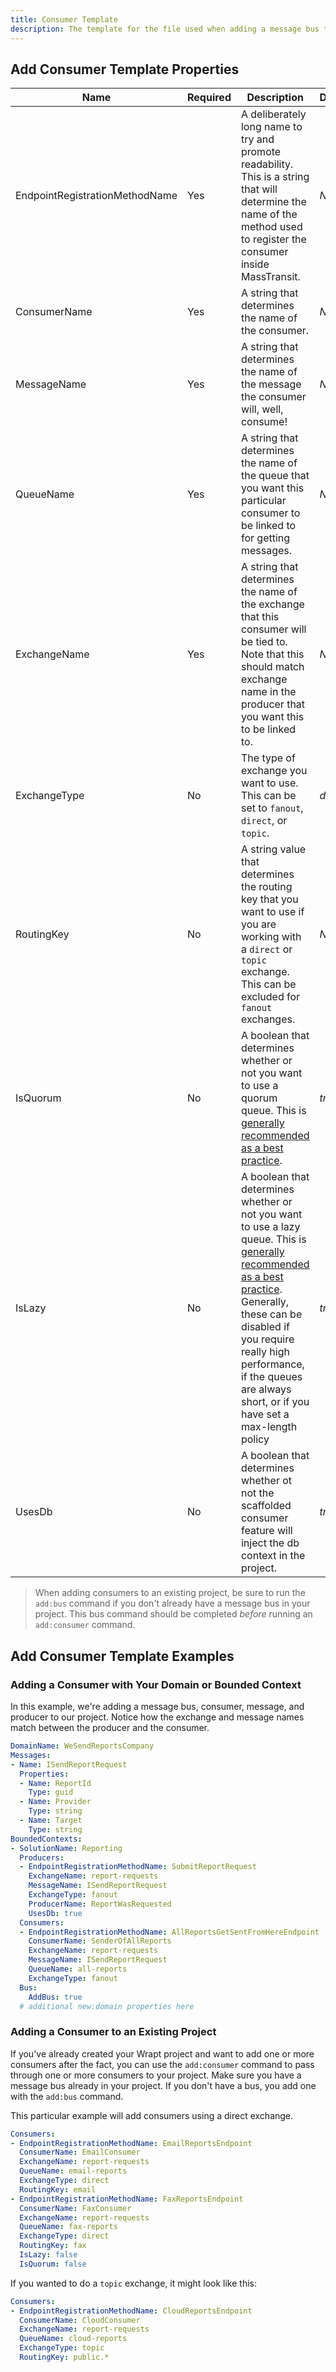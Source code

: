 ```yaml
---
title: Consumer Template
description: The template for the file used when adding a message bus to a project using the `add:consumer`, `add:bc`, or `new:domain` commands.
---
```



## Add Consumer Template Properties

| Name       | Required | Description                                                         | Default                          | 
| ---------- | -------- | ------------------------------------------------------------------- | -------------------------------- | 
| EndpointRegistrationMethodName        | Yes      | A deliberately long name to try and promote readability. This is a string that will determine the name of the method used to register the consumer inside MassTransit. | *None*   |
| ConsumerName        | Yes      | A string that determines the name of the consumer. | *None*   |
| MessageName        | Yes      | A string that determines the name of the message the consumer will, well, consume! | *None*   |
| QueueName        | Yes      | A string that determines the name of the queue that you want this particular consumer to be linked to for getting messages. | *None*   |
| ExchangeName        | Yes      | A string that determines the name of the exchange that this consumer will be tied to. Note that this should match exchange name in the producer that you want this to be linked to. | *None*   |
| ExchangeType        | No      | The type of exchange you want to use. This can be set to `fanout`, `direct`, or `topic`. | *direct* |
| RoutingKey        | No      | A string value that determines the routing key that you want to use if you are working with a `direct` or `topic` exchange. This can be excluded for `fanout` exchanges. | *None* |
| IsQuorum        | No      | A boolean that determines whether or not you want to use a quorum queue. This is [generally recommended as a best practice](https://www.cloudamqp.com/blog/part1-rabbitmq-best-practice.html#use-quorum-queues). | *true* |
| IsLazy        | No      | A boolean that determines whether or not you want to use a lazy queue. This is [generally recommended as a best practice](https://www.cloudamqp.com/blog/part1-rabbitmq-best-practice.html#enable-lazy-queues-to-get-predictable-performance). Generally, these can be disabled if you require really high performance, if the queues are always short, or if you have set a max-length policy | *true* |
| UsesDb        | No      | A boolean that determines whether ot not the scaffolded consumer feature will inject the db context in the project.  | *true* |


> When adding consumers to an existing project, be sure to run the `add:bus` command if you don't already have a message bus in your project. This bus command should be completed *before* running an `add:consumer` command.


## Add Consumer Template Examples

### Adding a Consumer with Your Domain or Bounded Context
In this example, we're adding a message bus, consumer, message, and producer to our project. Notice how the exchange and message names match between the producer and the consumer.

```yaml
DomainName: WeSendReportsCompany
Messages:
- Name: ISendReportRequest
  Properties:
  - Name: ReportId
    Type: guid
  - Name: Provider
    Type: string
  - Name: Target
    Type: string
BoundedContexts:
- SolutionName: Reporting
  Producers:
  - EndpointRegistrationMethodName: SubmitReportRequest
    ExchangeName: report-requests
    MessageName: ISendReportRequest
    ExchangeType: fanout
    ProducerName: ReportWasRequested
    UsesDb: true
  Consumers:
  - EndpointRegistrationMethodName: AllReportsGetSentFromHereEndpoint
    ConsumerName: SenderOfAllReports
    ExchangeName: report-requests
    MessageName: ISendReportRequest
    QueueName: all-reports
    ExchangeType: fanout
  Bus:
    AddBus: true
  # additional new:domain properties here
```


### Adding a Consumer to an Existing Project
If you've already created your Wrapt project and want to add one or more consumers after the fact, you can use the `add:consumer` command to pass through one or more consumers to your project. 
Make sure you have a message bus already in your project. If you don't have a bus, you add one with the `add:bus` command.

This particular example will add consumers using a direct exchange.

```yaml
Consumers:
- EndpointRegistrationMethodName: EmailReportsEndpoint
  ConsumerName: EmailConsumer
  ExchangeName: report-requests
  QueueName: email-reports
  ExchangeType: direct
  RoutingKey: email
- EndpointRegistrationMethodName: FaxReportsEndpoint
  ConsumerName: FaxConsumer
  ExchangeName: report-requests
  QueueName: fax-reports
  ExchangeType: direct
  RoutingKey: fax
  IsLazy: false
  IsQuorum: false
```

If you wanted to do a `topic` exchange, it might look like this:
```yaml
Consumers:
- EndpointRegistrationMethodName: CloudReportsEndpoint
  ConsumerName: CloudConsumer
  ExchangeName: report-requests
  QueueName: cloud-reports
  ExchangeType: topic
  RoutingKey: public.*
  ```